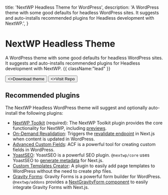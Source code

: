   title: 'NextWP Headless Theme for WordPress',
  description:
    'A WordPress theme with some good defaults for headless WordPress sites. It suggests and auto-installs recommended plugins for Headless development with NextWP.',
}

# NextWP Headless Theme

A WordPress theme with some good defaults for headless WordPress sites. It suggests and auto-installs recommended plugins for Headless development with NextWP. {{ className:"lead" }}

<div className="not-prose mb-16 mt-6 flex gap-3">
  <Button href="/quickstart" arrow="right">
    <>Download theme</>
  </Button>
  <Button
    href="https://github.com/CalebBarnes/nextwp/tree/main/wordpress/theme/nextwp-headless-theme"
    target="_blank"
    variant="outline"
  >
    <>Visit Repo</>
  </Button>
</div>

## Recommended plugins

The NextWP Headless WordPress theme will suggest and optionally auto-install the following plugins:

- [NextWP Toolkit](/packages/wordpress/nextwp-toolkit-plugin) (required): The NextWP Toolkit plugin provides the core functionality for NextWP, including [previews](/packages/nextwp/core/route-handlers#next-word-press-preview).
- [On-Demand Revalidation](https://wordpress.org/plugins/on-demand-revalidation/): Triggers the [revalidate endpoint](/packages/nextwp/core/route-handlers#revalidate) in Next.js when content is updated in WordPress.
- [Advanced Custom Fields](https://wordpress.org/plugins/advanced-custom-fields/): ACF is a powerful tool for creating custom fields in WordPress.
- [YoastSEO](https://wordpress.org/plugins/wordpress-seo/): YoastSEO is a powerful SEO plugin. `@nextwp/core` uses YoastSEO to [generate metadata](/packages/nextwp/core/next-app-functions#generate-metadata) for Next.js.
- [Custom Templates Creator](https://github.com/CalebBarnes/custom-templates-creator): A plugin to easily add page templates to WordPress without the need to create php files.
- [Gravity Forms](https://www.gravityforms.com/): Gravity Forms is a powerful form builder for WordPress.<br/>
  <Note>
    `@nextwp/addons` provides a [NextGravityForm
    component](/packages/nextwp/addons#next-gravity-form) to easily integrate
    Gravity Forms with Next.js.
  </Note>
